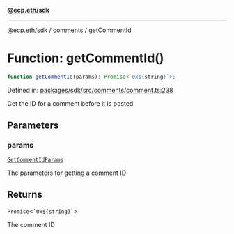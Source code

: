 [**@ecp.eth/sdk**](../../index.mdx)

***

[@ecp.eth/sdk](/sdk-reference/index.mdx) / [comments](/sdk-reference/comments/index.mdx) / getCommentId

# Function: getCommentId()

```ts
function getCommentId(params): Promise<`0x${string}`>;
```

Defined in: [packages/sdk/src/comments/comment.ts:238](https://github.com/ecp-eth/comments-monorepo/blob/main/packages/sdk/src/comments/comment.ts#L238)

Get the ID for a comment before it is posted

## Parameters

### params

[`GetCommentIdParams`](/sdk-reference/comments/type-aliases/GetCommentIdParams.mdx)

The parameters for getting a comment ID

## Returns

`Promise`\<`` `0x${string}` ``\>

The comment ID
